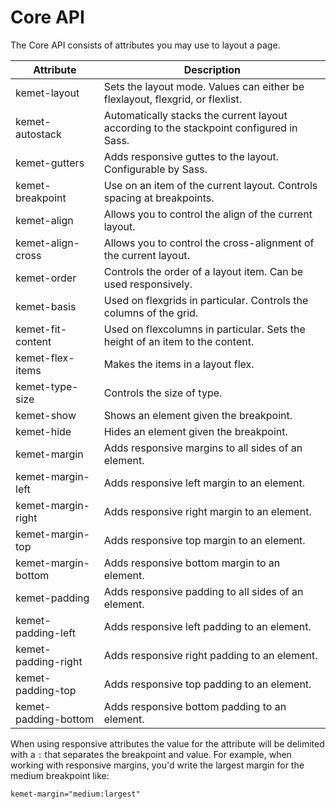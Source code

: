 
<Meta title="Styles/Core API" />

# Core API

The Core API consists of attributes you may use to layout a page.

| Attribute            | Description                                                                             |
| -------------------- | --------------------------------------------------------------------------------------- |
| kemet-layout	       | Sets the layout mode. Values can either be flexlayout, flexgrid, or flexlist.           |
| kemet-autostack	     | Automatically stacks the current layout according to the stackpoint configured in Sass. |
| kemet-gutters	       | Adds responsive guttes to the layout. Configurable by Sass.                             |
| kemet-breakpoint	   | Use on an item of the current layout. Controls spacing at breakpoints.                  |
| kemet-align	         | Allows you to control the align of the current layout.                                  |
| kemet-align-cross	   | Allows you to control the cross-alignment of the current layout.                        |
| kemet-order	         | Controls the order of a layout item. Can be used responsively.                          |
| kemet-basis	         | Used on flexgrids in particular. Controls the columns of the grid.                      |
| kemet-fit-content	   | Used on flexcolumns in particular. Sets the height of an item to the content.           |
| kemet-flex-items	   | Makes the items in a layout flex.                                                       |
| kemet-type-size	     | Controls the size of type.                                                              |
| kemet-show	         | Shows an element given the breakpoint.                                                  |
| kemet-hide	         | Hides an element given the breakpoint.                                                  |
| kemet-margin	       | Adds responsive margins to all sides of an element.                                     |
| kemet-margin-left	   | Adds responsive left margin to an element.                                              |
| kemet-margin-right	 | Adds responsive right margin to an element.                                             |
| kemet-margin-top	   | Adds responsive top margin to an element.                                               |
| kemet-margin-bottom	 | Adds responsive bottom margin to an element.                                            |
| kemet-padding	       | Adds responsive padding to all sides of an element.                                     |
| kemet-padding-left   | Adds responsive left padding to an element.                                             |
| kemet-padding-right  | Adds responsive right padding to an element.                                            |
| kemet-padding-top    | Adds responsive top padding to an element.                                              |
| kemet-padding-bottom | Adds responsive bottom padding to an element.                                           |

When using responsive attributes the value for the attribute will be delimited with a `:` that separates the breakpoint and value. For example, when working with responsive margins, you'd write the largest margin for the medium breakpoint like:

```html
kemet-margin="medium:largest"
```
